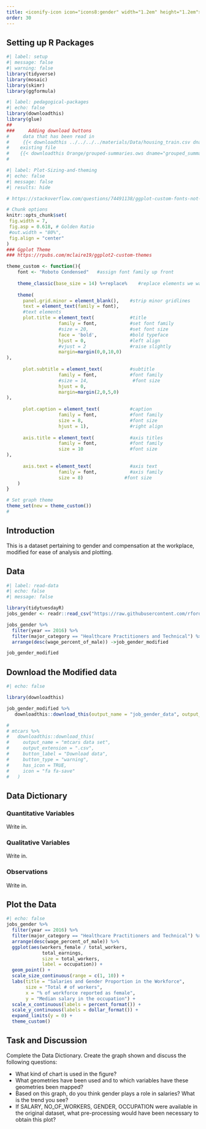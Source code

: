 ```yaml
---
title: <iconify-icon icon="icons8:gender" width="1.2em" height="1.2em"></iconify-icon> Gender at the Work Place
order: 30
---
```


## Setting up R Packages

```r
#| label: setup
#| message: false
#| warning: false
library(tidyverse)
library(mosaic)
library(skimr)
library(ggformula)

```


```r
#| label: pedagogical-packages
#| echo: false
library(downloadthis)
library(glue)
##
###     Adding download buttons
#     data that has been read in
#     {{< downloadthis ../../../../materials/Data/housing_train.csv dname="house_prices" label="Download the House Prices Dataset" icon="database-fill-down" type="info" >}}
#    existing file
#    {{< downloadthis Orange/grouped-summaries.ows dname="grouped_summaries" label="Download the Orange Workflow" icon="database-fill-down" type="info" >}} 
#    
```

```r
#| label: Plot-Sizing-and-theming
#| echo: false
#| message: false
#| results: hide

# https://stackoverflow.com/questions/74491138/ggplot-custom-fonts-not-working-in-quarto

# Chunk options
knitr::opts_chunk$set(
 fig.width = 7,
 fig.asp = 0.618, # Golden Ratio
 #out.width = "80%",
 fig.align = "center"
)
### Ggplot Theme
### https://rpubs.com/mclaire19/ggplot2-custom-themes

theme_custom <- function(){ 
    font <- "Roboto Condensed"   #assign font family up front
    
    theme_classic(base_size = 14) %+replace%    #replace elements we want to change
    
    theme(
      panel.grid.minor = element_blank(),    #strip minor gridlines
      text = element_text(family = font),
      #text elements
      plot.title = element_text(             #title
                   family = font,            #set font family
                   #size = 20,               #set font size
                   face = 'bold',            #bold typeface
                   hjust = 0,                #left align
                   #vjust = 2                #raise slightly
                   margin=margin(0,0,10,0)
),               
      
      plot.subtitle = element_text(          #subtitle
                   family = font,            #font family
                   #size = 14,                #font size
                   hjust = 0,
                   margin=margin(2,0,5,0)
),               
      
      plot.caption = element_text(           #caption
                   family = font,            #font family
                   size = 8,                 #font size
                   hjust = 1),               #right align
      
      axis.title = element_text(             #axis titles
                   family = font,            #font family
                   size = 10                 #font size
),
      
      axis.text = element_text(              #axis text
                   family = font,            #axis family
                   size = 8)               #font size
    )
}

# Set graph theme
theme_set(new = theme_custom())
#
```

## Introduction

This is a dataset pertaining to gender and compensation at the workplace, modified for ease of analysis and plotting. 

## Data

```r
#| label: read-data
#| echo: false
#| message: false

library(tidytuesdayR)
jobs_gender <- readr::read_csv("https://raw.githubusercontent.com/rfordatascience/tidytuesday/master/data/2019/2019-03-05/jobs_gender.csv")

jobs_gender %>%
  filter(year == 2016) %>%
  filter(major_category == "Healthcare Practitioners and Technical") %>%
  arrange(desc(wage_percent_of_male)) ->job_gender_modified

job_gender_modified

```

## Download the Modified data

```r
#| echo: false

library(downloadthis)

job_gender_modified %>% 
   downloadthis::download_this(output_name = "job_gender_data", output_extension = ".csv", button_label = "Job and Gender Data", button_type = "default", icon = "fa fa-save")

# 
# mtcars %>%
#   downloadthis::download_this(
#     output_name = "mtcars data set",
#     output_extension = ".csv",
#     button_label = "Download data",
#     button_type = "warning",
#     has_icon = TRUE,
#     icon = "fa fa-save"
#   )
```
## Data Dictionary
::: callout-note
### Quantitative Variables
Write in.

:::

::: callout-note
### Qualitative Variables
Write in.

:::

::: callout-note
### Observations
Write in.

:::


## Plot the Data

```r
#| echo: false
jobs_gender %>%
  filter(year == 2016) %>%
  filter(major_category == "Healthcare Practitioners and Technical") %>%
  arrange(desc(wage_percent_of_male)) %>%
  ggplot(aes(workers_female / total_workers,
             total_earnings,
             size = total_workers,
             label = occupation)) +
  geom_point() +
  scale_size_continuous(range = c(1, 10)) +
  labs(title = "Salaries and Gender Proportion in the Workforce",
       size = "Total # of workers",
       x = "% of workforce reported as female",
       y = "Median salary in the occupation") +
  scale_x_continuous(labels = percent_format()) +
  scale_y_continuous(labels = dollar_format()) +
  expand_limits(y = 0) + 
  theme_custom()

```

## Task and Discussion
Complete the Data Dictionary.
Create the graph shown and discuss the following questions:

-   What kind of chart is used in the figure?
-   What geometries have been used and to which variables have these geometries been mapped?
-   Based on this graph, do you think gender plays a role in salaries? What is the trend you see?
-   If SALARY, NO_OF_WORKERS, GENDER, OCCUPATION were available in the original dataset, what pre-processing would have been necessary to obtain this plot?

